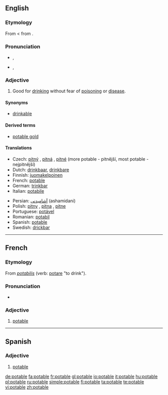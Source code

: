 ==English==

===Etymology===
From {{etyl|fro|en}} {{term|potable|lang=fro}} < {{etyl|la|en}} {{term|potabilis|pōtābilis|lang=la}} from {{term|poto|pōtō|I drink|lang=la}}.

===Pronunciation===
* {{a|UK}} {{IPA|/ˈpəʊ.tə.bɫ/|/ˈpɒt.ə.bəl/}}, {{SAMPA|/"p@U.t@.b5/|/"pQt.@.b@l/}}
* {{a|US}} {{IPA|/ˈpoʊ.tə.bɫ/}}, {{SAMPA|/"poU.t@.b5/}}
<!-- *{{audio|en-us-potable.ogg|Audio (US)}}  The audio is incorrectly pronounced -->

===Adjective===
{{en-adj}}

# Good for [[drink]]ing without fear of [[poison]]ing or [[disease]].

====Synonyms====
* {{sense|good for drinking}} [[drinkable]]

====Derived terms====
* [[potable gold]]

====Translations====
{{trans-top|good for drinking}}
*Czech: [[pitný]] {{m}}, [[pitná]] {{f}}, [[pitné]] {{n}} (more potable - pitnější, most potable - nejpitnější)
*Dutch: [[drinkbaar]], [[drinkbare]]
*Finnish: [[juomakelpoinen]]
*French: [[#French|potable]]
*German: [[trinkbar]]
*Italian: [[potabile]]
{{trans-mid}}
*Persian: [[آشامیدنی]]  (ashamidani)
*Polish: [[pitny]] {{m}}, [[pitna]] {{f}}, [[pitne]] {{n}}
*Portuguese: [[potável]]
*Romanian: [[potabil]]
*Spanish: [[#Spanish|potable]]
*Swedish: [[drickbar]]
{{trans-bottom}}

----

==French==

===Etymology===
From {{LL.}} ''[[potabilis]]'' (verb: [[potare]] "to drink").

===Pronunciation===
*{{audio|Fr-potable.ogg|audio}}

===Adjective===
{{fr-adj-mf}}

# [[#English|potable]]

----

==Spanish==

===Adjective===
{{es-adj|f=potable}}

# [[#English|potable]]

[[de:potable]]
[[fa:potable]]
[[fr:potable]]
[[gl:potable]]
[[io:potable]]
[[it:potable]]
[[hu:potable]]
[[pl:potable]]
[[ru:potable]]
[[simple:potable]]
[[fi:potable]]
[[ta:potable]]
[[te:potable]]
[[vi:potable]]
[[zh:potable]]